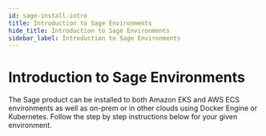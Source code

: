 ```yaml
---
id: sage-install-intro
title: Introduction to Sage Environments
hide_title: Introduction to Sage Environments
sidebar_label: Introduction to Sage Environments
---
```


# Introduction to Sage Environments

The Sage product can be installed to both Amazon EKS and AWS ECS environments as well as on-prem or in other clouds using Docker Engine or Kubernetes. Follow the step by step instructions below for your given environment.

